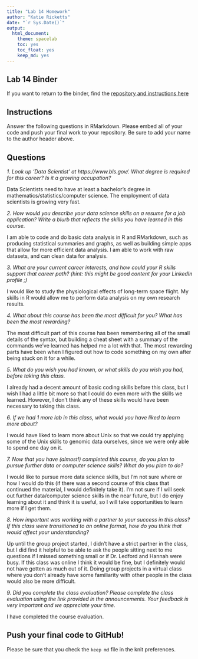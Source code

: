 ```yaml
---
title: "Lab 14 Homework"
author: "Katie Ricketts"
date: "`r Sys.Date()`"
output:
  html_document: 
    theme: spacelab
    toc: yes
    toc_float: yes
    keep_md: yes
---
```


## Lab 14 Binder
If you want to return to the binder, find the [repository and instructions here](https://github.com/hehouts/lab14_binder)

## Instructions
Answer the following questions in RMarkdown. Please embed all of your code and push your final work to your repository. Be sure to add your name to the author header above.



## Questions

*1. Look up 'Data Scientist' at https://www.bls.gov/. What degree is required for this career? Is it a growing occupation?  *

Data Scientists need to have at least a bachelor's degree in mathematics/statistics/computer science. The employment of data scientists is growing very fast.


*2. How would you describe your data science skills on a resume for a job application? Write a blurb that reflects the skills you have learned in this course.* 

I am able to code and do basic data analysis in R and RMarkdown, such as producing statistical summaries and graphs, as well as building simple apps that allow for more efficient data analysis. I am able to work with raw datasets, and can clean data for analysis.


*3. What are your current career interests, and how could your R skills support that career path? (hint: this might be good content for your LinkedIn profile ;)*

I would like to study the physiological effects of long-term space flight. My skills in R would allow me to perform data analysis on my own research results.


*4. What about this course has been the most difficult for you? What has been the most rewarding?*

The most difficult part of this course has been remembering all of the small details of the syntax, but building a cheat sheet with a summary of the commands we've learned has helped me a lot with that. The most rewarding parts have been when I figured out how to code something on my own after being stuck on it for a while.


*5. What do you wish you had known, or what skills do you wish you had, before taking this class.*

I already had a decent amount of basic coding skills before this class, but I wish I had a little bit more so that I could do even more with the skills we learned. However, I don't think any of these skills would have been necessary to taking this class.


*6. If we had 1 more lab in this class, what would you have liked to learn more about?*

I would have liked to learn more about Unix so that we could try applying some of the Unix skills to genomic data ourselves, since we were only able to spend one day on it.


*7. Now that you have (almost!) completed this course, do you plan to pursue further data or computer science skills? What do you plan to do?*

I would like to pursue more data science skills, but I'm not sure where or how I would do this (if there was a second course of this class that continued the material, I would definitely take it). I'm not sure if I will seek out further data/computer science skills in the near future, but I do enjoy learning about it and think it is useful, so I will take opportunities to learn more if I get them.


*8. How important was working with a partner to your success in this class? If this class were transitioned to an online format, how do you think that would affect your understanding?*

Up until the group project started, I didn't have a strict partner in the class, but I did find it helpful to be able to ask the people sitting next to me questions if I missed something small or if Dr. Ledford and Hannah were busy. If this class was online I think it would be fine, but I definitely would not have gotten as much out of it. Doing group projects in a virtual class where you don't already have some familiarity with other people in the class would also be more difficult.


*9. Did you complete the class evaluation? Please complete the class evaluation using the link provided in the announcements. Your feedback is very important and we appreciate your time.*

I have completed the course evaluation.


## Push your final code to GitHub!
Please be sure that you check the `keep md` file in the knit preferences. 
